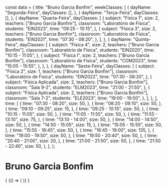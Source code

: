 const data = {
  title: "Bruno Garcia Bonfim",
  weekClasses: [
    {
      dayName: "Segunda-Feira",
      dayClasses: [],
    },
    {
      dayName: "Terça-Feira",
      dayClasses: [],
    },
    {
      dayName: "Quarta-Feira",
      dayClasses: [
        {
          subject: "Física 1",
          size: 2,
          teachers: ["Bruno Garcia Bonfim"],
          classroom: "Laboratório de Física",
          students: "EIN2023",
          time: "09:25 - 10:15",
        },
        {
          subject: "Física 3",
          size: 2,
          teachers: ["Bruno Garcia Bonfim"],
          classroom: "Laboratório de Física",
          students: "EIN2021",
          time: "07:30 - 08:20",
        },
      ],
    },
    {
      dayName: "Quinta-Feira",
      dayClasses: [
        {
          subject: "Física 4",
          size: 2,
          teachers: ["Bruno Garcia Bonfim"],
          classroom: "Laboratório de Física",
          students: "EIN2020",
          time: "10:15 - 11:05",
        },
        {
          subject: "Física I",
          size: 2,
          teachers: ["Bruno Garcia Bonfim"],
          classroom: "Laboratório de Física",
          students: "COM2023",
          time: "15:05 - 15:55",
        },
      ],
    },
    {
      dayName: "Sexta-Feira",
      dayClasses: [
        {
          subject: "Física 2",
          size: 1,
          teachers: ["Bruno Garcia Bonfim"],
          classroom: "Laboratório de Física",
          students: "EIN2022",
          time: "07:30 - 08:20",
        },
        {
          subject: "Física Aplicada",
          size: 2,
          teachers: ["Bruno Garcia Bonfim"],
          classroom: "Sala 9-2",
          students: "ELM2023",
          time: "21:00 - 21:50",
        },
        {
          subject: "Física Aplicada",
          size: 2,
          teachers: ["Bruno Garcia Bonfim"],
          classroom: "Sala 7-2",
          students: "ELE2023",
          time: "19:00 - 19:50",
        },
      ],
    },
  ],
  time: [
    {
      time: "07:30 - 08:20",
      size: 50,
    },
    {
      time: "08:20 - 09:10",
      size: 50,
    },
    {
      time: "09:10 - 09:25",
      size: 15,
    },
    {
      time: "09:25 - 10:15",
      size: 50,
    },
    {
      time: "10:15 - 11:05",
      size: 50,
    },
    {
      time: "11:05 - 11:55",
      size: 50,
    },
    {
      time: "11:55 - 13:10",
      size: 75,
    },
    {
      time: "13:10 - 14:00",
      size: 50,
    },
    {
      time: "14:00 - 14:50",
      size: 50,
    },
    {
      time: "14:50 - 15:05",
      size: 15,
    },
    {
      time: "15:05 - 15:55",
      size: 50,
    },
    {
      time: "15:55 - 16:45",
      size: 50,
    },
    {
      time: "16:45 - 19:00",
      size: 135,
    },
    {
      time: "19:00 - 19:50",
      size: 50,
    },
    {
      time: "19:50 - 20:40",
      size: 50,
    },
    {
      time: "20:40 - 21:00",
      size: 20,
    },
    {
      time: "21:00 - 21:50",
      size: 50,
    },
    {
      time: "21:50 - 22:40",
      size: 50,
    },
  ],
};

# Bruno Garcia Bonfim

<div>
  {
    <BrowserOnly>
      {() => (
        <Grid
          title={data.title}
          weekClasses={data.weekClasses}
          time={data.time}
        />
      )}
    </BrowserOnly>
  }
</div>
